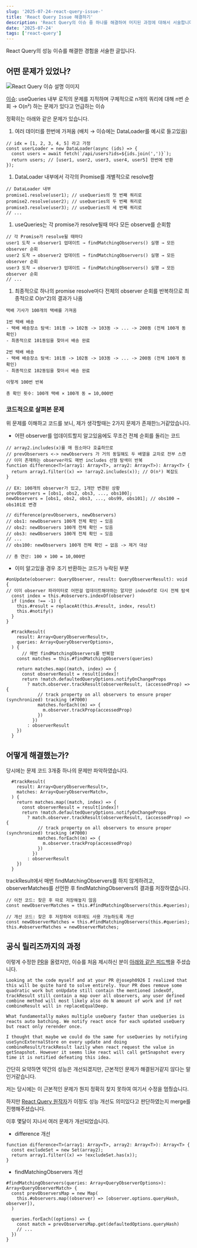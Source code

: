 ```yaml
---
slug: '2025-07-24-react-query-issue-'
title: 'React Query Issue 해결하기'
description: 'React Query의 이슈 즁 하나를 해결하여 머지된 과정에 대해서 서술합니다.'
date: '2025-07-24'
tags: ['react-query']
---
```


React Query의 성능 이슈를 해결한 경험을 서술한 글입니다.

## 어떤 문제가 있었나?

<img
  src="/content/query-1.png"
  alt="React Query 이슈 설명 이미지"
  width={1200}
  height={800}
/>

[이슈](https://github.com/TanStack/query/issues/8604#issue-2829836925): useQueries 내부 로직의 문제를 지적하며 구체적으로 n개의 쿼리에 대해 n번 순회 → O(n²) 하는 문제가 있다고 언급하는 이슈

정확히는 아래와 같은 문제가 있습니다.

1. 여러 데이터를 한번에 가져옴 (배치 → 이슈에는 DataLoader를 예시로 들고있음)

```tsx
// idx = [1, 2, 3, 4, 5] 라고 가정
const userLoader = new DataLoader(async (ids) => {
  const users = await fetch(`/api/users?ids=${ids.join(',')}`);
  return users; // [user1, user2, user3, user4, user5] 한번에 반환
});
```

1. DataLoader 내부에서 각각의 Promise를 개별적으로 resolve함

```tsx
// DataLoader 내부
promise1.resolve(user1); // useQueries의 첫 번째 쿼리로
promise2.resolve(user2); // useQueries의 두 번째 쿼리로
promise3.resolve(user3); // useQueries의 세 번째 쿼리로
// ...
```

1. useQueries는 각 promise가 resolve될때 마다 모든 observe를 순회함

```tsx
// 각 Promise가 resolve될 때마다
user1 도착 → observer1 업데이트 → findMatchingObservers() 실행 → 모든 observer 순회
user2 도착 → observer2 업데이트 → findMatchingObservers() 실행 → 모든 observer 순회
user3 도착 → observer3 업데이트 → findMatchingObservers() 실행 → 모든 observer 순회
// ...
```

1. 최종적으로 하나의 promise resolve마다 전체의 observer 순회를 반복하므로 최종적으로 O(n^2)의 결과가 나옴

```tsx
택배 기사가 100개의 택배를 가져옴

1번 택배 배송
- 택배 배송장소 탐색: 101동 -> 102동 -> 103동 -> ... -> 200동 (전체 100개 동 확인)
- 최종적으로 101동임을 찾아서 배송 완료

2번 택배 배송
- 택배 배송장소 탐색: 101동 -> 102동 -> 103동 -> ... -> 200동 (전체 100개 동 확인)
- 최종적으로 102동임을 찾아서 배송 완료

이렇게 100번 반복

총 확인 횟수: 100개 택배 × 100개 동 = 10,000번
```

### 코드적으로 살펴본 문제

위 문제를 이해하고 코드를 보니, 제가 생각할때는 2가지 문제가 존재한느거같았습니다.

- 어떤 observer를 업데이트할지 알고있음에도 무조건 전체 순회를 돌리는 코드

```tsx
// array2.includes(x)를 매 원소마다 호출하므로
// prevObservers <-> newObservers 가 거의 동일해도 두 배열을 교차로 전부 스캔
// 이미 존재하는 observer라도 매번 includes 선형 탐색이 반복
function difference<T>(array1: Array<T>, array2: Array<T>): Array<T> {
  return array1.filter((x) => !array2.includes(x)); // O(n²) 복잡도
}
```

```tsx
// EX: 100개의 observer가 있고, 1개만 변경된 상황
prevObservers = [obs1, obs2, obs3, ..., obs100];
newObservers = [obs1, obs2, obs3, ..., obs99, obs101]; // obs100 → obs101로 변경

// difference(prevObservers, newObservers)
// obs1: newObservers 100개 전체 확인 → 있음
// obs2: newObservers 100개 전체 확인 → 있음
// obs3: newObservers 100개 전체 확인 → 있음
// ...
// obs100: newObservers 100개 전체 확인 → 없음 -> 제거 대상

// 총 연산: 100 × 100 = 10,000번
```

- 이미 알고있을 경우 조기 반환하는 코드가 누락된 부분

```tsx
#onUpdate(observer: QueryObserver, result: QueryObserverResult): void {
// 이미 observer 파라미터로 어떤걸 업데이트해야하는 알지만 indexOf로 다시 전체 탐색
  const index = this.#observers.indexOf(observer)
  if (index !== -1) {
    this.#result = replaceAt(this.#result, index, result)
    this.#notify()
  }
}
```

```tsx
  #trackResult(
    result: Array<QueryObserverResult>,
    queries: Array<QueryObserverOptions>,
  ) {
	  // 매번 findMatchingObservers를 반복함
    const matches = this.#findMatchingObservers(queries)

    return matches.map((match, index) => {
      const observerResult = result[index]!
      return !match.defaultedQueryOptions.notifyOnChangeProps
        ? match.observer.trackResult(observerResult, (accessedProp) => {
            // track property on all observers to ensure proper (synchronized) tracking (#7000)
            matches.forEach((m) => {
              m.observer.trackProp(accessedProp)
            })
          })
        : observerResult
    })
  }
```

## 어떻게 해결했는가?

당시에는 문제 코드 3개중 하나의 문제만 파악하였습니다.

```tsx
  #trackResult(
    result: Array<QueryObserverResult>,
    matches: Array<QueryObserverMatch>,
  ) {
    return matches.map((match, index) => {
      const observerResult = result[index]!
      return !match.defaultedQueryOptions.notifyOnChangeProps
        ? match.observer.trackResult(observerResult, (accessedProp) => {
            // track property on all observers to ensure proper (synchronized) tracking (#7000)
            matches.forEach((m) => {
              m.observer.trackProp(accessedProp)
            })
          })
        : observerResult
    })
  }
```

trackResult에서 매번 findMatchingObservers를 하지 않게하려고, observerMatches를 선언한 후 findMatchingObservers의 결과를 저장하였습니다.

```tsx
// 이전 코드: 찾은 후 따로 저장해놓지 않음
const newObserverMatches = this.#findMatchingObservers(this.#queries);

// 개선 코드: 찾은 후 저장하여 이후에도 사용 가능하도록 개선
const newObserverMatches = this.#findMatchingObservers(this.#queries);
this.#observerMatches = newObserverMatches;
```

## 공식 릴리즈까지의 과정

이렇게 수정한 [PR](https://github.com/TanStack/query/pull/8641)을 올렸지만, 이슈를 처음 제시하신 분이 [아래와 같은 피드백](https://github.com/TanStack/query/issues/8604#issuecomment-2656213898)을 주셨습니다.

```tsx
Looking at the code myself and at your PR @joseph0926 I realized that this will be quite hard to solve entirely. Your PR does remove some quadratic work but onUpdate still contain the mentioned indexOf, trackResult still contain a map over all observers, any user defined combine method will most likely also do N amount of work and if not combineResult will in replaceEqualDeep.

What fundamentally makes multiple useQuery faster than useQueries is reacts auto batching. We notify react once for each updated useQuery but react only rerender once.

I thought that maybe we could do the same for useQueries by notifying useSyncExternalStore on every update and doing combineResult/trackResult lazily when react request the value in getSnapshot. However it seems like react will call getSnapshot every time it is notified defeating this idea.
```

간단히 요약하면 약간의 성능은 개선되겠지만, 근본적인 문제가 해결된거같지 않다는 말인거같습니다.

저는 당시에는 이 근본적인 문제가 뭔지 정확히 찾지 못하여 여기서 수정을 멈췄습니다.

하지만 [React Query 원작자](https://github.com/TanStack/query/issues/8604#issuecomment-2661416880)가 이정도 성능 개선도 의미있다고 판단하였는지 merge를 진행해주셨습니다.

이후 몇달이 지나서 여러 문제가 개선되었습니다.

- difference 개선

```tsx
function difference<T>(array1: Array<T>, array2: Array<T>): Array<T> {
  const excludeSet = new Set(array2);
  return array1.filter((x) => !excludeSet.has(x));
}
```

- findMatchingObservers 개선

```tsx
#findMatchingObservers(queries: Array<QueryObserverOptions>): Array<QueryObserverMatch> {
  const prevObserversMap = new Map(
    this.#observers.map((observer) => [observer.options.queryHash, observer]),
  )

  queries.forEach((options) => {
    const match = prevObserversMap.get(defaultedOptions.queryHash)
    // ...
  })
}
```
